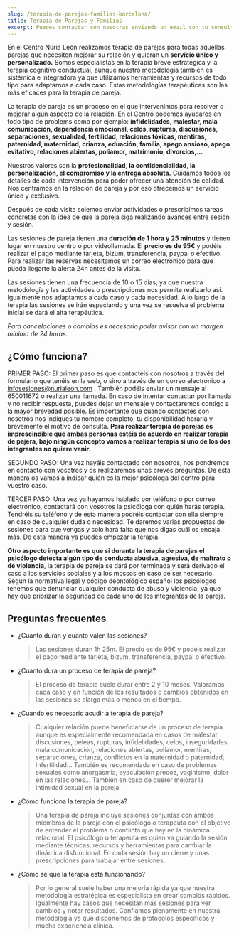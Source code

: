 ```yaml
---
slug: /terapia-de-parejas-familias-barcelona/
title: Terapia de Parejas y Familias
excerpt: Puedes contactar con nosotras enviando un email con tu consulta a psicologa@nurialeon.com, seguirnos en redes sociales o escribir un mensaje a través del formulario de contacto.
---
```


En el Centro Núria León realizamos terapia de parejas para todas aquellas parejas que necesiten mejorar su relación y quieran un **servicio único y personalizado.**
Somos especialistas en la terapia breve estratégica y la terapia cognitivo conductual, aunque nuestro metodología también es sistémica e integradora ya que utilizamos herramientas y recursos de todo tipo para adaptarnos a cada caso. Estas metodologías terapéuticas son las más eficaces para la terapia de pareja.

La terapia de pareja es un proceso en el que intervenimos para resolver o mejorar algún aspecto de la relación. En el Centro podemos ayudaros en todo tipo de problems como por ejemplo: **infidelidades, malestar, mala comunicación, dependencia emocional, celos, rupturas, discusiones, separaciones, sexualidad, fertilidad, relaciones tóxicas, mentiras, paternidad, maternidad, crianza, eduación, familia, apego ansioso, apego evitativo, relaciones abiertas, poliamor, matrimonio, divorcios,...**

Nuestros valores son la **profesionalidad, la confidencialidad, la personalización, el compromiso y la entrega absoluta.** Cuidamos todos los detalles de cada intervención para poder ofrecer una atención de calidad. Nos centramos en la relación de pareja y por eso ofrecemos un servicio único y exclusivo.

Después de cada visita solemos enviar actividades o prescribimos tareas concretas con la idea de que la pareja siga realizando avances entre sesión y sesión.

Las sesiones de pareja tienen una **duración de 1 hora y 25 minutos** y tienen lugar en nuestro centro o por videollamada. El **precio es de 95€** y podéis realizar el pago mediante tarjeta, bizum, transferencia, paypal o efectivo.
Para realizar las reservas necesitamos un correo electrónico para que pueda llegarte la alerta 24h antes de la visita.

Las sesiones tienen una frecuencia de 10 o 15 días, ya que nuestra metodología y las actividades o prescripciones nos permite realizarlo así. Igualmente nos adaptamos a cada caso y cada necesidad. A lo largo de la terapia las sesiones se irán espaciando y una vez se resuelva el problema inicial se dará el alta terapéutica.

_Para cancelaciones o cambios es necesario poder avisar con un margen mínimo de 24 horas._

## ¿Cómo funciona?

PRIMER PASO: El primer paso es que contactéis con nosotros a través del formulario que tenéis en la web, o sino a través de un correo electrónico a infosesiones@nurialeon.com . También podéis enviar un mensaje al 650011672 o realizar una llamada. En caso de intentar contactar por llamada y no recibir respuesta, puedes dejar un mensaje y contactaremos contigo a la mayor brevedad posible. Es importante que cuando contactes con nosotros nos indiques tu nombre completo, tu disponibilidad horaria y brevemente el motivo de consulta. **Para realizar terapia de parejas es imprescindible que ambas personas estéis de acuerdo en realizar terapia de pajera, bajo ningún concepto vamos a realizar terapia si uno de los dos integrantes no quiere venir.**

SEGUNDO PASO: Una vez hayáis contactado con nosotros, nos pondremos en contacto con vosotros y os realizaremos unas breves preguntas. De esta manera os vamos a indicar quién es la mejor psicóloga del centro para vuestro caso.

TERCER PASO: Una vez ya hayamos hablado por teléfono o por correo electrónico, contactará con vosotros la psicóloga con quién harás terapia. Tendréis su teléfono y de esta manera podréis contactar con ella siempre en caso de cualquier duda o necesidad. Te daremos varias propuestas de sesiones para que vengas y solo hará falta que nos digas cuál os encaja más. De esta manera ya puedes empezar la terapia.

**Otro aspecto importante es que si durante la terapia de parejas el psicólogo detecta algún tipo de conducta abusiva, agresiva, de maltrato o de violencia**, la terapia de pareja se dará por terminada y será derivado el caso a los servicios sociales y a los mossos en caso de ser necesario. Según la normativa legal y código deontológico español los psicólogos tenemos que denunciar cualquier conducta de abuso y violencia, ya que hay que priorizar la seguridad de cada uno de los integrantes de la pareja.


<ComoEsLaTerapia />

## Preguntas frecuentes

<div class="faq">

- ¿Cuanto duran y cuanto valen las sesiones?

  > Las sesiones duran 1h 25m. El precio es de 95€ y podéis realizar el pago mediante tarjeta, bizum, transferencia, paypal o efectivo.

- ¿Cuanto dura un proceso de terapia de pareja?

  > El proceso de terapia suele durar entre 2 y 10 meses. Valoramos cada caso y en función de los resultados o cambios obtenidos en las sesiones se alarga más o menos en el tiempo.

- ¿Cuando es necesario acudir a terapia de pareja?

  > Cualquier relación puede beneficiarse de un proceso de terapia aunque es especialmente recomendada en casos de malestar, discusiones, peleas, rupturas, infidelidades, celos, inseguridades, mala comunicación, relaciones abiertas, poliamor, mentiras, separaciones, crianza, conflictos en la maternidad o paternidad, infertilidad... También es recomendada en caso de problemas sexuales como anorgasmia, eyaculación precoz, vaginismo, dolor en las relaciones... También en caso de querer mejorar la intimidad sexual en la pareja.

- ¿Cómo funciona la terapia de pareja?

  > Una terapia de pareja incluye sesiones conjuntas con ambos miembros de la pareja con el psicólogo o terapeuta con el objetivo de entender el problema o conflicto que hay en la dinámica relacional. El psicólogo o terapeuta es quien va guiando la sesión mediante técnicas, recursos y herramientas para cambiar la dinámica disfuncional. En cada sesión hay un cierre y unas prescripciones para trabajar entre sesiones.

- ¿Cómo sé que la terapia está funcionando?
  > Por lo general suele haber una mejoría rápida ya que nuestra metodología estratégica es especialista en crear cambios rápidos. Igualmente hay casos que necesitan más sesiones para ver cambios y notar resultados. Confiamos plenamente en nuestra metodología ya que disponemos de protocolos específicos y mucha experiencia clínica.

</div>

